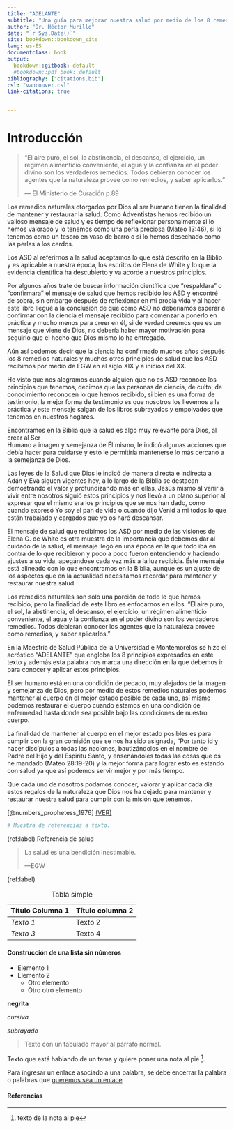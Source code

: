 ```yaml
---
title: "ADELANTE"
subtitle: "Una guía para mejorar nuestra salud por medio de los 8 remedios naturales."
author: "Dr. Héctor Murillo"
date: "`r Sys.Date()`"
site: bookdown::bookdown_site
lang: es-ES
documentclass: book
output: 
  bookdown::gitbook: default
  #bookdown::pdf_book: default
bibliography: ["citations.bib"]
csl: "vancouver.csl"
link-citations: true


---
```


# Introducción

> "El aire puro, el sol, la abstinencia, el descanso, el ejercicio, un régimen alimenticio conveniente, el agua y la confianza en el poder divino son los verdaderos remedios. Todos debieran conocer los agentes que la naturaleza provee como remedios, y saber aplicarlos." 
>
> --- El Ministerio de Curación p.89

Los remedios naturales otorgados por Dios al ser humano tienen la finalidad de mantener y restaurar la salud. Como Adventistas hemos recibido un valioso mensaje de salud y es tiempo de reflexionar personalmente si lo hemos valorado y lo tenemos como una perla preciosa (Mateo 13:46), si lo tenemos como un tesoro en vaso de barro o si lo hemos desechado como las perlas a los cerdos.  

Los ASD al referirnos a la salud aceptamos lo que está descrito en la Biblio y es aplicable a nuestra época, los escritos de Elena de White y lo que la evidencia científica ha descubierto y va acorde a nuestros principios. 

Por algunos años trate de buscar información científica que “respaldara” o “confirmara” el mensaje de salud que hemos recibido los ASD y encontré de sobra, sin embargo después de reflexionar en mi propia vida y al hacer este libro llegué a la conclusión de que como ASD no deberíamos esperar a confirmar con la ciencia el mensaje recibido para comenzar a ponerlo en práctica y mucho menos para creer en él, si de verdad creemos que es un mensaje que viene de Dios, no debería haber mayor motivación para seguirlo que el hecho que Dios mismo lo ha entregado.  

Aún así podemos decir que la ciencia ha confirmado muchos años después los 8 remedios naturales y muchos otros principios de salud que los ASD recibimos por medio de EGW en el siglo XIX y a inicios del XX.  

He visto que nos alegramos cuando alguien que no es ASD reconoce los principios que tenemos, decimos que las personas de ciencia, de culto, de conocimiento reconocen lo que hemos recibido, si bien es una forma de testimonio, la mejor forma de testimonio es que nosotros los llevemos a la práctica y este mensaje salgan de los libros subrayados y empolvados que tenemos en nuestros hogares.  

Encontramos en la Biblia que la salud es algo muy relevante para Dios, al crear al Ser  
Humano a imagen y semejanza de Él mismo, le indicó algunas acciones que debía hacer para cuidarse y esto le permitiría mantenerse lo más cercano a la semejanza de Dios.  

Las leyes de la Salud que Dios le indicó de manera directa e indirecta a Adán y Eva siguen vigentes hoy, a lo largo de la Biblia se destacan demostrando el valor y profundizando más en ellas, Jesús mismo al venir a vivir entre nosotros siguió estos principios y nos llevó a un plano superior al expresar que el mismo era los principios que se nos han dado, como cuando expresó Yo soy el pan de vida o cuando dijo Venid a mi todos lo que están trabajado y cargados que yo os haré descansar. 

El mensaje de salud que recibimos los ASD por medio de las visiones de Elena G. de White es otra muestra de la importancia que debemos dar al cuidado de la salud, el mensaje llegó en una época en la que todo iba en contra de lo que recibieron y poco a poco fueron entendiendo y haciendo ajustes a su vida, apegándose cada vez más a la luz recibida. Este mensaje está alineado con lo que encontramos en la Biblia, aunque es un ajuste de los aspectos que en la actualidad necesitamos recordar para mantener y restaurar nuestra salud.  

Los remedios naturales son solo una porción de todo lo que hemos recibido, pero la finalidad de este libro es enfocarnos en ellos. "El aire puro, el sol, la abstinencia, el descanso, el ejercicio, un régimen alimenticio conveniente, el agua y la confianza en el poder divino son los verdaderos remedios. Todos debieran conocer los agentes que la naturaleza provee como remedios, y saber aplicarlos." 

En la Maestría de Salud Pública de la Universidad e Montemorelos se hizo el acróstico "ADELANTE" que engloba los 8 principios expresados en este texto y además esta palabra nos marca una dirección en la que debemos ir para conocer y aplicar estos principios.  

El ser humano está en una condición de pecado, muy alejados de la imagen y semejanza de Dios, pero por medio de estos remedios naturales podemos mantener al cuerpo en el mejor estado posible de cada uno, así mismo podemos restaurar el cuerpo cuando estamos en una condición de enfermedad hasta donde sea posible bajo las condiciones de nuestro cuerpo.  

La finalidad de mantener al cuerpo en el mejor estado posibles es para cumplir con la gran comisión que se nos ha sido asignada, "Por tanto id y hacer discípulos a todas las naciones, bautizándolos en el nombre del Padre del Hijo y del Espíritu Santo, y ensenándoles todas las cosas que os he mandado (Mateo 28:19-20) y la mejor forma para lograr esto es estando con salud ya que así podemos servir mejor y por más tiempo.  

Que cada uno de nosotros podamos conocer, valorar y  aplicar cada día estos regalos de la naturaleza que Dios nos ha dejado para mantener y restaurar nuestra salud para cumplir con la misión que tenemos. 

[@numbers_prophetess_1976] [(VER)](https://pubmed.ncbi.nlm.nih.gov/33505018/)

```r
# Muestra de referencias a texto.

```


(ref:label) Referencia de salud



>La salud es una bendición inestimable. 
>
>---EGW

(ref:label)

Table: Tabla simple

 **Título Columna 1** |  **Título columna 2** | 
----------------------| ----------------------|
*Texto 1* | Texto 2 
*Texto 3* | Texto 4

#### Construcción de una lista sin números{-}
* Elemento 1
* Elemento 2
    * Otro elemento
    * Otro otro elemento

**negrita**

*cursiva*
  
_subrayado_

> Texto con un tabulado mayor al párrafo normal.

Texto que está hablando de un tema y quiere poner una nota al pie [^1].

[^1]: texto de la nota al pie

Para ingresar un enlace asociado a una palabra, se debe encerrar la palabra o palabras 
que [queremos sea un enlace](www.url.com)

#### Referencias {-}

::: {#refs}
:::
